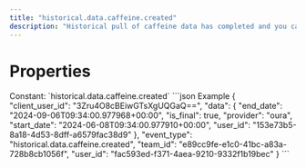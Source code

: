 ```yaml
---
title: "historical.data.caffeine.created"
description: "Historical pull of caffeine data has completed and you can now pull data for this resource."
---
```

# Properties
<ResponseField name="event_type" type="const string" required="true">
Constant: `historical.data.caffeine.created`
</ResponseField>
<ResponseField name="team_id" type="string" required="true">
</ResponseField>
<ResponseField name="user_id" type="string" required="true">
</ResponseField>
<ResponseField name="client_user_id" type="string" required="true">
</ResponseField>
<ResponseField name="data" type="HistoricalDataCreated" required="true">
<Expandable title="HistoricalDataCreated" defaultOpen="true">
<ResponseField name="user_id" type="string" required="true">
</ResponseField>
<ResponseField name="start_date" type="string" required="true">
</ResponseField>
<ResponseField name="end_date" type="string" required="true">
</ResponseField>
<ResponseField name="is_final" type="boolean" required="true">
</ResponseField>
<ResponseField name="provider" type="string" required="true">
</ResponseField>
</Expandable>
</ResponseField>
<ResponseExample>
```json Example
{
  "client_user_id": "3Zru4O8cBEiwGTsXgUQGaQ==",
  "data": {
    "end_date": "2024-09-06T09:34:00.977968+00:00",
    "is_final": true,
    "provider": "oura",
    "start_date": "2024-06-08T09:34:00.977910+00:00",
    "user_id": "153e73b5-8a18-4d53-8dff-a6579fac38d9"
  },
  "event_type": "historical.data.caffeine.created",
  "team_id": "e89cc9fe-e1c0-41bc-a83a-728b8cb1056f",
  "user_id": "fac593ed-f371-4aea-9210-9332f1b19bec"
}
```
</ResponseExample>
